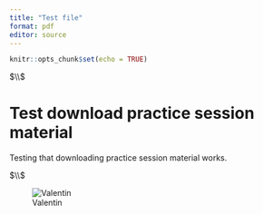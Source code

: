 ```yaml
---
title: "Test file"
format: pdf
editor: source
---
```


```r
knitr::opts_chunk$set(echo = TRUE)
```




$\\$




# Test download practice session material

Testing that downloading practice session material works.


$\\$



![Valentin](valentin.png)





